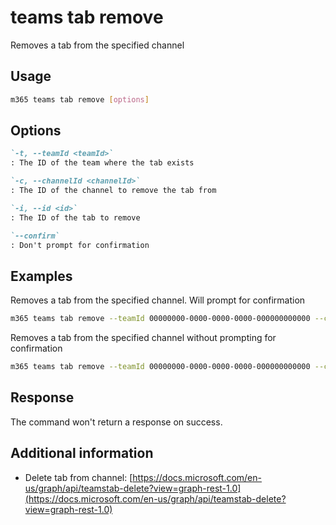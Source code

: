 
# teams tab remove

Removes a tab from the specified channel

## Usage

```sh
m365 teams tab remove [options]
```

## Options

```md defintion-list
`-t, --teamId <teamId>`
: The ID of the team where the tab exists

`-c, --channelId <channelId>`
: The ID of the channel to remove the tab from

`-i, --id <id>`
: The ID of the tab to remove

`--confirm`
: Don't prompt for confirmation
```

<Global />

## Examples

Removes a tab from the specified channel. Will prompt for confirmation

```sh
m365 teams tab remove --teamId 00000000-0000-0000-0000-000000000000 --channelId 19:00000000000000000000000000000000@thread.skype --id 06805b9e-77e3-4b93-ac81-525eb87513b8
```

Removes a tab from the specified channel without prompting for confirmation

```sh
m365 teams tab remove --teamId 00000000-0000-0000-0000-000000000000 --channelId 19:00000000000000000000000000000000@thread.skype --id 06805b9e-77e3-4b93-ac81-525eb87513b8 --confirm
```

## Response

The command won't return a response on success.

## Additional information

- Delete tab from channel: [https://docs.microsoft.com/en-us/graph/api/teamstab-delete?view=graph-rest-1.0](https://docs.microsoft.com/en-us/graph/api/teamstab-delete?view=graph-rest-1.0)
